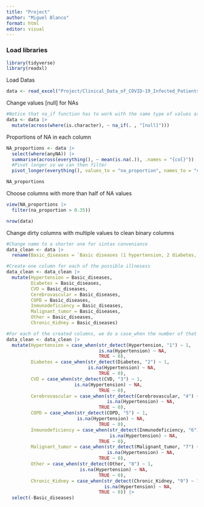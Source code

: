 ```yaml
---
title: "Project"
author: "Miguel Blanco"
format: html
editor: visual
---
```


### Load libraries

```r
library(tidyverse)
library(readxl)
```

Load Datas

```r
data <- read_excel("Project/Clinical_Data_of_COVID-19_Infected_Patients.xlsx", sheet = 1)
```

Change values \[null\] for NAs

```r

#Notice that na_if function has to work with the same type of values at the time. For example in this df we have both character and numeric values, so we have to do it in 2 times
data <- data |> 
  mutate(across(where(is.character), ~ na_if(. , "[null]")))
```

Proportions of NA in each column

```r
NA_proportions <- data |>
  select(where(anyNA)) |> 
  summarise(across(everything(), ~ mean(is.na(.)), .names = "{col}")) |> 
  #Pivot longer so we can then filter
  pivot_longer(everything(), values_to = "na_proportion", names_to = "column")

NA_proportions
```

Choose columns with more than half of NA values

```r
view(NA_proportions |> 
  filter(na_proportion > 0.35))
```

```r
nrow(data)
```

Change dirty columns with multiple values to clean binary columns

```r
#Change name to a shorter one for sintax conveniance
data_clean <- data |> 
  rename(Basic_diseases = `Basic diseases (1 hypertension, 2 diabetes, 3 cardiovascular diseases, 4 cerebrovascular diseases, 5 COPD, 6 immunodeficiency (such as AIDS, hormone, immunosuppressant use history), 7 malignant tumor, 8 other 9 chronic kidney disease`)
```

```r
#Create one column for each of the possible illnesess
data_clean <- data_clean |> 
  mutate(Hypertension = Basic_diseases,
         Diabetes = Basic_diseases,
         CVD = Basic_diseases,
         Cerebrovascular = Basic_diseases,
         COPD = Basic_diseases,
         Inmunodeficiency = Basic_diseases,
         Malignant_tumor = Basic_diseases,
         Other = Basic_diseases,
         Chronic_Kidney = Basic_diseases)
```

```r
#For each of the created columns, we do a case_when the number of that illness is detected in the observation, the observation gets a value of 1 (has the illness), otherwise gets a 0 (doesn´t have the illness)
data_clean <- data_clean |> 
  mutate(Hypertension = case_when(str_detect(Hypertension, "1") ~ 1,
                                  is.na(Hypertension) ~ NA,
                                  TRUE ~ 0),
         Diabetes = case_when(str_detect(Diabetes, "2") ~ 1,
                              is.na(Hypertension) ~ NA,
                                  TRUE ~ 0),
         CVD = case_when(str_detect(CVD, "3") ~ 1,
                         is.na(Hypertension) ~ NA,
                                  TRUE ~ 0),
         Cerebrovascular = case_when(str_detect(Cerebrovascular, "4") ~ 1,
                                     is.na(Hypertension) ~ NA,
                                  TRUE ~ 0),
         COPD = case_when(str_detect(COPD, "5") ~ 1,
                          is.na(Hypertension) ~ NA,
                                  TRUE ~ 0),
         Inmunodeficiency = case_when(str_detect(Inmunodeficiency, "6") ~ 1,
                                      is.na(Hypertension) ~ NA,
                                  TRUE ~ 0),
         Malignant_tumor = case_when(str_detect(Malignant_tumor, "7") ~ 1,
                                     is.na(Hypertension) ~ NA,
                                  TRUE ~ 0),
         Other = case_when(str_detect(Other, "8") ~ 1,
                           is.na(Hypertension) ~ NA,
                                  TRUE ~ 0),
         Chronic_Kidney = case_when(str_detect(Chronic_Kidney, "9") ~ 1,
                                    is.na(Hypertension) ~ NA,
                                  TRUE ~ 0)) |> 
  select(-Basic_diseases)

```
